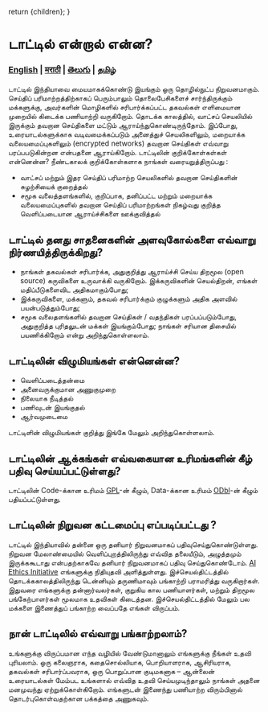 
  return <DefaultLayoutNarrow>{children}</DefaultLayoutNarrow>;
}

# டாட்டில் என்றால் என்ன?

### [English](/faq) | [मराठी](/lang/marathi/faq_marathi) | [తెలుగు](/lang/telugu/faq_telugu) | [தமிழ்](/lang/tamil/faq_tamil)

டாட்டில் இந்தியாவை மையமாகக்கொண்டு இயங்கும் ஒரு தொழில்நுட்ப நிறுவனமாகும். செய்திப் பரிமாற்றத்திற்காகப் பெரும்பாலும் தொலைபேசிகளைச் சார்ந்திருக்கும் மக்களுக்கு, அவர்களின் மொழிகளில் சரிபார்க்கப்பட்ட தகவல்கள் எளிமையான முறையில் கிடைக்க பணியாற்றி வருகிறோம். தொடக்க காலத்தில், வாட்சப் செயலியில் இருக்கும் தவறான செய்திகளை மட்டும் ஆராய்ந்துகொண்டிருந்தோம். இப்போது, உரையாடல்களுக்காக வடிவமைக்கப்படும் அனைத்துச் செயலிகளிலும், மறையாக்க வலையமைப்புகளிலும் (encrypted networks) தவறான செய்திகள் எவ்வாறு பரப்பபடுகின்றன என்பதனை ஆராய்கிறோம்.
டாட்டிலின் குறிக்கோள்கள்கள் என்னென்ன?
நீண்டகாலக் குறிக்கோள்களாக நாங்கள் வரையறுத்திருப்பது :

- வாட்சப் மற்றும் இதர செய்திப் பரிமாற்ற செயலிகளில் தவறான செய்திகளின் சுழற்சியைக் குறைத்தல்
- சமூக வலைத்தளங்களில், குறிப்பாக, தனிப்பட்ட மற்றும் மறையாக்க வலையமைப்புகளில் தவறான செய்திப் பரிமாற்றங்கள் நிகழ்வது குறித்த வெளிப்படையான ஆராய்ச்சிகளை ஊக்குவித்தல்

## டாட்டில் தனது சாதனைகளின் அளவுகோல்களை எவ்வாறு நிர்ணயித்திருக்கிறது?

- நாங்கள் தகவல்கள் சரிபார்க்க, அதுகுறித்து ஆராய்ச்சி செய்ய திறமூல (open source) கருவிகளை உருவாக்கி வருகிறோம். இக்கருவிகளின் செயல்திறன், எங்கள் மதிப்பீடுகளைவிட அதிகமாகும்போது;
- இக்கருவிகளை, மக்களும், தகவல் சரிபார்க்கும் குழுக்களும் அதிக அளவில் பயன்படுத்தும்போது;
- சமூக வலைதளங்களில் தவறான செய்திகள் / வதந்திகள் பரப்பப்படும்போது, அதுகுறித்த புரிதலுடன் மக்கள் இயங்கும்போது;
  நாங்கள் சரியான திசையில் பயணிக்கிறோம் என்று அறிந்துகொள்ளலாம்.

## டாட்டிலின் விழுமியங்கள் என்னென்ன?

- வெளிப்படைத்தன்மை
- அனைவருக்குமான அணுகுமுறை
- நிலையாக நீடித்தல்
- பணிவுடன் இயங்குதல்
- ஆர்வமுடைமை

டாட்டிளின் விழுமியங்கள் குறித்து இங்கே மேலும் அறிந்துகொள்ளலாம்.

## டாட்டிலின் ஆக்கங்கள் எவ்வகையான உரிமங்களின் கீழ் பதிவு செய்யப்பட்டுள்ளது?

டாட்டிலின் Code-க்கான உரிமம் [GPL](https://www.gnu.org/licenses/gpl-3.0.en.html)-ன் கீழும், Data-க்கான உரிமம் [ODbl](https://opendatacommons.org/licenses/odbl/)-ன் கீழும் பதியப்பட்டுள்ளது.

## டாட்டிலின் நிறுவன கட்டமைப்பு எப்படிப்பட்டது ?

டாட்டில் இந்தியாவில் தன்னை ஒரு தனியார் நிறுவனமாகப் பதிவுசெய்துகொண்டுள்ளது. நிறுவன மேலாண்மையில் வெளிப்புறத்திலிருந்து எவ்வித தலையீடும், அழுத்தமும் இருக்ககூடாது என்பதற்காகவே தனியார் நிறுவனமாகப் பதிவு செய்துகொண்டோம். [AI Ethics Initiative](https://aiethicsinitiative.org/news/2019/3/12/announcing-the-winners-of-the-ai-and-the-news-open-challenge) எங்களுக்கு நிதியுதவி அளித்துள்ளது.
இச்செயல்திட்டத்தில் தொடக்ககாலத்திலிருந்து டென்னியும் தருணிமாவும் பங்காற்றி பராமரித்து வருகிறார்கள். இதுவரை எங்களுக்கு தன்னார்வலர்கள், குறுகிய கால பணியாளர்கள், மற்றும் திறமூல பங்கேற்பாளர்கள் மூலமாக உதவிகள் கிடைத்தன. இச்செயல்திட்டத்தில் மேலும் பல மக்களை இணைத்துப் பங்காற்ற வைப்பதே எங்கள் விருப்பம்.

## நான் டாட்டிலில் எவ்வாறு பங்காற்றலாம்?

உங்களுக்கு விருப்பமான எந்த வழியில் வேண்டுமானாலும் எங்களுக்கு நீங்கள் உதவி புரியலாம். ஒரு கலைஞராக, கதைசொல்லியாக, பொறியாளராக, ஆசிரியராக, தகவல்கள் சரிபார்ப்பவராக, ஒரு பொறுப்பான குடிமகனாக – ஆன்லைன் உரையாடல்கள் மேம்பட உங்களால் எவ்வித உதவி செய்யமுடிந்தாலும் நாங்கள் அதனை மனமுவந்து ஏற்றுக்கொள்கிறோம். எங்களுடன் இணைந்து பணியாற்ற விரும்பினால் தொடர்புகொள்வதற்கான பக்கத்தை அணுகவும்.
